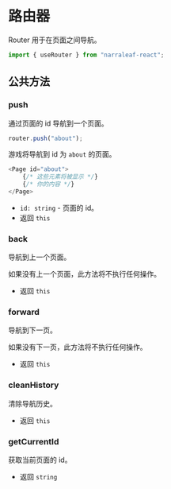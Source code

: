 # 路由器

Router 用于在页面之间导航。

```ts
import { useRouter } from "narraleaf-react";
```

## 公共方法

### push


通过页面的 id 导航到一个页面。

```ts
router.push("about");
```

游戏将导航到 id 为 `about` 的页面。

```ts
<Page id="about">
    {/* 这些元素将被显示 */}
    {/* 你的内容 */}
</Page>
```

- `id: string` - 页面的 id。
- 返回 `this`

### back

导航到上一个页面。

如果没有上一个页面，此方法将不执行任何操作。

- 返回 `this`

### forward

导航到下一页。

如果没有下一页，此方法将不执行任何操作。

- 返回 `this`

### cleanHistory

清除导航历史。

- 返回 `this`

### getCurrentId

获取当前页面的 id。

- 返回 `string`